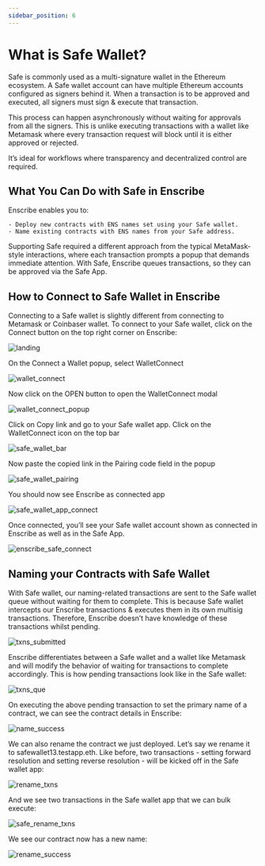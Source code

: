 ```yaml
---
sidebar_position: 6
---
```


# What is Safe Wallet?

Safe is commonly used as a multi-signature wallet in the Ethereum ecosystem. A Safe wallet account can have multiple Ethereum accounts configured as signers behind it. When a transaction is to be approved and executed, all signers must sign & execute that  transaction.

This process can happen asynchronously without waiting for approvals from all the signers. This is unlike executing transactions with a wallet like Metamask where every transaction request will block until it is either approved or rejected.

It’s ideal for workflows where transparency and decentralized control are required.

## What You Can Do with Safe in Enscribe

Enscribe enables you to:

    - Deploy new contracts with ENS names set using your Safe wallet.
    - Name existing contracts with ENS names from your Safe address.

Supporting Safe required a different approach  from the typical MetaMask-style interactions, where each transaction prompts a popup that demands immediate attention. With Safe, Enscribe queues transactions, so they can be approved  via the Safe App.

## How to Connect to Safe Wallet in Enscribe

Connecting to a Safe wallet is slightly different from connecting to Metamask or Coinbaser wallet. To connect to your Safe wallet, click on the Connect button on the top right corner on Enscribe:

![landing](/img/enscribe_landing.png)

On the Connect a Wallet popup, select WalletConnect

![wallet_connect](/img/wallet_connect.png)

Now click on the OPEN button to open the WalletConnect modal

![wallet_connect_popup](/img/wallet_connect_popup.png)

Click on Copy link and go to your Safe wallet app. Click on the WalletConnect icon on the top bar

![safe_wallet_bar](/img/safe_wallet_bar.png)

 Now paste the copied link in the Pairing code field in the popup

![safe_wallet_pairing](/img/safe_wallet_pairing.png)

You should now see Enscribe as connected app

![safe_wallet_app_connect](/img/safe_wallet_app_connect.png)

Once connected, you’ll see your Safe wallet account shown as connected in Enscribe as well as in the Safe App.

![enscribe_safe_connect](/img/enscribe_safe_connect.png)

## Naming your Contracts with Safe Wallet

With Safe wallet, our naming-related transactions are sent to the Safe wallet queue without waiting for them to complete. This is because Safe wallet intercepts our Enscribe transactions & executes them in its own multisig transactions. Therefore, Enscribe doesn’t have knowledge of these transactions whilst pending.

![txns_submitted](/img/txns_submitted.png)

Enscribe differentiates between a Safe wallet and a wallet like Metamask and will modify the behavior of waiting for transactions to complete accordingly.  This is how pending transactions look like in the Safe wallet:

![txns_que](/img/txns_que.png)

On executing the above pending transaction to set the primary name of a contract, we can see the contract details in Enscribe:

![name_success](/img/name_success.png)

We can also rename the contract we just deployed. Let’s say we rename it to safewallet13.testapp.eth. Like before, two transactions - setting forward resolution and setting reverse resolution - will be kicked off in the Safe wallet app:

![rename_txns](/img/rename_txns.png)

And we see two transactions in the Safe wallet app that we can bulk execute:

![safe_rename_txns](/img/safe_rename_txns.png)

We see our contract now has a new name:

![rename_success](/img/rename_success.png)